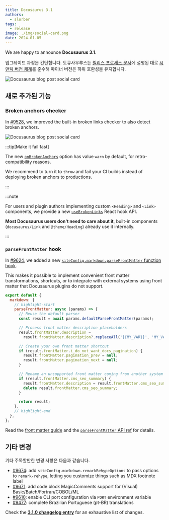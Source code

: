 ```yaml
---
title: Docusaurus 3.1
authors:
  - slorber
tags:
  - release
image: ./img/social-card.png
date: 2024-01-05
---
```


We are happy to announce **Docusaurus 3.1**.

업그레이드 과정은 간단합니다. 도큐사우루스는 [릴리스 프로세스 문서](/community/release-process)에 설명된 대로 [시맨틱 버전 체계](https://semver.org/)를 준수해 마이너 버전은 하위 호환성을 유지합니다.

![Docusaurus blog post social card](./img/social-card.png)

<!--truncate-->


## 새로 추가된 기능

### Broken anchors checker

In [#9528](https://github.com/facebook/docusaurus/pull/9528), we improved the built-in broken links checker to also detect broken anchors.

![Docusaurus blog post social card](./img/broken-anchor.jpg)

:::tip[Make it fail fast]

The new [`onBrokenAnchors`](/docs/api/docusaurus-config#onBrokenAnchors) option has value `warn` by default, for retro-compatibility reasons.

We recommend to turn it to `throw` and fail your CI builds instead of deploying broken anchors to productions.

:::

:::note

For users and plugin authors implementing custom `<Heading>` and `<Link>` components, we provide a new [`useBrokenLinks`](/docs/docusaurus-core#useBrokenLinks) React hook API.

**Most Docusaurus users don't need to care about it**, built-in components (`docusaurus/Link` and `@theme/Heading`) already use it internally.

:::

### `parseFrontMatter` hook

In [#9624](https://github.com/facebook/docusaurus/pull/9624), we added a new [`siteConfig.markdown.parseFrontMatter` function hook](/docs/api/docusaurus-config#markdown).

This makes it possible to implement convenient front matter transformations, shortcuts, or to integrate with external systems using front matter that Docusaurus plugins do not support.

```js title="docusaurus.config.js"
export default {
  markdown: {
    // highlight-start
    parseFrontMatter: async (params) => {
      // Reuse the default parser
      const result = await params.defaultParseFrontMatter(params);

      // Process front matter description placeholders
      result.frontMatter.description =
        result.frontMatter.description?.replaceAll('{{MY_VAR}}', 'MY_VALUE');

      // Create your own front matter shortcut
      if (result.frontMatter.i_do_not_want_docs_pagination) {
        result.frontMatter.pagination_prev = null;
        result.frontMatter.pagination_next = null;
      }

      // Rename an unsupported front matter coming from another system
      if (result.frontMatter.cms_seo_summary) {
        result.frontMatter.description = result.frontMatter.cms_seo_summary;
        delete result.frontMatter.cms_seo_summary;
      }

      return result;
    },
    // highlight-end
  },
};
```

Read the [front matter guide](/docs/markdown-features#front-matter) and the [`parseFrontMatter` API ref](/docs/api/docusaurus-config#markdown) for details.

## 기타 변경

기타 주목할만한 변경 사항은 다음과 같습니다.

- [#9674](https://github.com/facebook/docusaurus/pull/9674): add `siteConfig.markdown.remarkRehypeOptions` to pass options to `remark-rehype`, letting you customize things such as MDX footnote label
- [#9671](https://github.com/facebook/docusaurus/pull/9671): add code block MagicComments support for (Visual) Basic/Batch/Fortran/COBOL/ML
- [#9610](https://github.com/facebook/docusaurus/pull/9610): enable CLI port configuration via `PORT` environment variable
- [#9477](https://github.com/facebook/docusaurus/pull/9477): complete Brazilian Portuguese (pt-BR) translations

Check the **[3.1.0 changelog entry](/changelog/3.1.0)** for an exhaustive list of changes.
